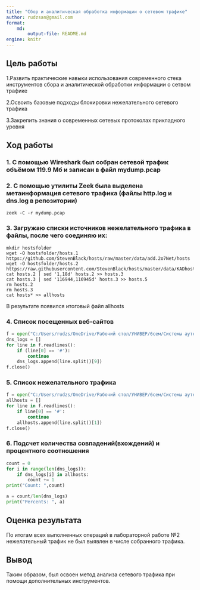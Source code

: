 ```yaml
---
title: "Сбор и аналитическая обработка информации о сетевом трафике"
author: rudzsan@gmail.com
format: 
    md:
        output-file: README.md
engine: knitr
---
```


## Цель работы

1.Развить практические навыки использования современного стека инструментов сбора и аналитической обработки информации о сетвом трафике

2.Освоить базовые подходы блокировки нежелательного сетевого трафика

3.Закрепить знания о современных сетевых протоколах прикладного уровня

## Ход работы

### 1. C помощью Wireshark был собран сетевой трафик объёмом 119.9 Мб и записан в файл mydump.pcap

### 2. C помощью утилиты Zeek была выделена метаинформация сетевого трафика (файлы http.log и dns.log в репозитории)
```
zeek -C -r mydump.pcap

```

### 3. Загружаю списки источников нежелательного трафика в файлы, после чего соединяю их:
```
mkdir hostsfolder
wget -O hostsfolder/hosts.1 https://github.com/StevenBlack/hosts/raw/master/data/add.2o7Net/hosts
wget -O hostsfolder/hosts.2 https://raw.githubusercontent.com/StevenBlack/hosts/master/data/KADhosts/hosts
cat hosts.2 | sed '1,18d' hosts.2 >> hosts.3
cat hosts.3 | sed '116944,116945d' hosts.3 >> hosts.5
rm hosts.2 
rm hosts.3
cat hosts* >> allhosts
```
В результате появился итоговый файл allhosts

### 4. Список посещенных веб-сайтов
```python
f = open("C:/Users/rudzs/OneDrive/Рабочий стол/УНИВЕР/6сем/Системы аутентификации ИБ/Лаб2/dns.log","r")
dns_logs = []
for line in f.readlines():
    if (line[0] == '#'):
        continue
    dns_logs.append(line.split()[9])
f.close()
```

### 5. Список нежелательного трафика
```python
f = open("C:/Users/rudzs/OneDrive/Рабочий стол/УНИВЕР/6сем/Системы аутентификации ИБ/Лаб2/allhosts","r")
allhosts = []
for line in f.readlines():
    if line[0] == '#':
        continue
    allhosts.append(line.split()[1])
f.close()
```

### 6. Подсчет количества совпадений(вхождений) и процентного соотношения
```python
count = 0
for i in range(len(dns_logs)):
    if dns_logs[i] in allhosts:
        count += 1
print("Count: ",count)

a = count/len(dns_logs)
print("Percents: ", a)
```

## Оценка результата

По итогам всех выполненных операций в лабораторной работе №2 нежелательный трафик не был выявлен в числе собранного трафика.

## Вывод

Таким образом, был освоен метод анализа сетевого трафика при помощи дополнительных инструментов.